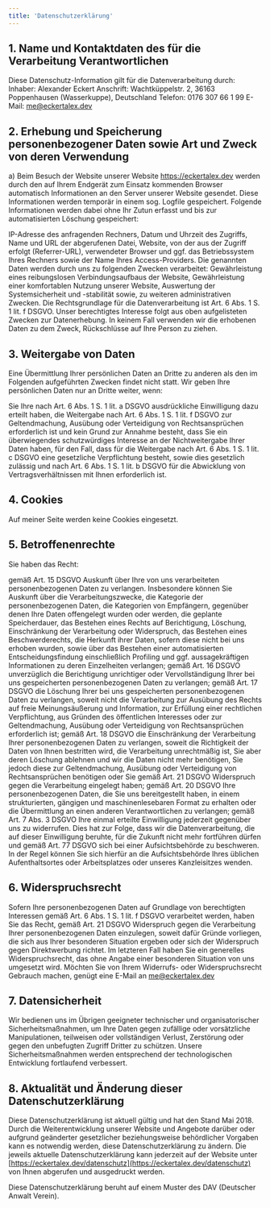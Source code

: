 ```yaml
---
title: 'Datenschutzerklärung'
---
```


## 1. Name und Kontaktdaten des für die Verarbeitung Verantwortlichen

Diese Datenschutz-Information gilt für die Datenverarbeitung durch: Inhaber:
Alexander Eckert Anschrift: Wachtküppelstr. 2, 36163 Poppenhausen (Wasserkuppe), Deutschland
Telefon: 0176 307 66 1 99 E-Mail: me@eckertalex.dev

## 2. Erhebung und Speicherung personenbezogener Daten sowie Art und Zweck von deren Verwendung

a) Beim Besuch der Website unserer Website https://eckertalex.dev werden durch
den auf Ihrem Endgerät zum Einsatz kommenden Browser automatisch Informationen
an den Server unserer Website gesendet. Diese Informationen werden temporär in
einem sog. Logfile gespeichert. Folgende Informationen werden dabei ohne Ihr
Zutun erfasst und bis zur automatisierten Löschung gespeichert:

IP-Adresse des anfragenden Rechners, Datum und Uhrzeit des Zugriffs, Name und
URL der abgerufenen Datei, Website, von der aus der Zugriff erfolgt
(Referrer-URL), verwendeter Browser und ggf. das Betriebssystem Ihres Rechners
sowie der Name Ihres Access-Providers. Die genannten Daten werden durch uns zu
folgenden Zwecken verarbeitet: Gewährleistung eines reibungslosen
Verbindungsaufbaus der Website, Gewährleistung einer komfortablen Nutzung
unserer Website, Auswertung der Systemsicherheit und -stabilität sowie, zu
weiteren administrativen Zwecken. Die Rechtsgrundlage für die Datenverarbeitung
ist Art. 6 Abs. 1 S. 1 lit. f DSGVO. Unser berechtigtes Interesse folgt aus oben
aufgelisteten Zwecken zur Datenerhebung. In keinem Fall verwenden wir die
erhobenen Daten zu dem Zweck, Rückschlüsse auf Ihre Person zu ziehen.

## 3. Weitergabe von Daten

Eine Übermittlung Ihrer persönlichen Daten an Dritte zu anderen als den im
Folgenden aufgeführten Zwecken findet nicht statt. Wir geben Ihre persönlichen
Daten nur an Dritte weiter, wenn:

Sie Ihre nach Art. 6 Abs. 1 S. 1 lit. a DSGVO ausdrückliche Einwilligung dazu
erteilt haben, die Weitergabe nach Art. 6 Abs. 1 S. 1 lit. f DSGVO zur
Geltendmachung, Ausübung oder Verteidigung von Rechtsansprüchen erforderlich ist
und kein Grund zur Annahme besteht, dass Sie ein überwiegendes schutzwürdiges
Interesse an der Nichtweitergabe Ihrer Daten haben, für den Fall, dass für die
Weitergabe nach Art. 6 Abs. 1 S. 1 lit. c DSGVO eine gesetzliche Verpflichtung
besteht, sowie dies gesetzlich zulässig und nach Art. 6 Abs. 1 S. 1 lit. b DSGVO
für die Abwicklung von Vertragsverhältnissen mit Ihnen erforderlich ist.

## 4. Cookies

Auf meiner Seite werden keine Cookies eingesetzt.

## 5. Betroffenenrechte

Sie haben das Recht:

gemäß Art. 15 DSGVO Auskunft über Ihre von uns verarbeiteten personenbezogenen
Daten zu verlangen. Insbesondere können Sie Auskunft über die
Verarbeitungszwecke, die Kategorie der personenbezogenen Daten, die Kategorien
von Empfängern, gegenüber denen Ihre Daten offengelegt wurden oder werden, die
geplante Speicherdauer, das Bestehen eines Rechts auf Berichtigung, Löschung,
Einschränkung der Verarbeitung oder Widerspruch, das Bestehen eines
Beschwerderechts, die Herkunft ihrer Daten, sofern diese nicht bei uns erhoben
wurden, sowie über das Bestehen einer automatisierten Entscheidungsfindung
einschließlich Profiling und ggf. aussagekräftigen Informationen zu deren
Einzelheiten verlangen; gemäß Art. 16 DSGVO unverzüglich die Berichtigung
unrichtiger oder Vervollständigung Ihrer bei uns gespeicherten personenbezogenen
Daten zu verlangen; gemäß Art. 17 DSGVO die Löschung Ihrer bei uns gespeicherten
personenbezogenen Daten zu verlangen, soweit nicht die Verarbeitung zur Ausübung
des Rechts auf freie Meinungsäußerung und Information, zur Erfüllung einer
rechtlichen Verpflichtung, aus Gründen des öffentlichen Interesses oder zur
Geltendmachung, Ausübung oder Verteidigung von Rechtsansprüchen erforderlich
ist; gemäß Art. 18 DSGVO die Einschränkung der Verarbeitung Ihrer
personenbezogenen Daten zu verlangen, soweit die Richtigkeit der Daten von Ihnen
bestritten wird, die Verarbeitung unrechtmäßig ist, Sie aber deren Löschung
ablehnen und wir die Daten nicht mehr benötigen, Sie jedoch diese zur
Geltendmachung, Ausübung oder Verteidigung von Rechtsansprüchen benötigen oder
Sie gemäß Art. 21 DSGVO Widerspruch gegen die Verarbeitung eingelegt haben;
gemäß Art. 20 DSGVO Ihre personenbezogenen Daten, die Sie uns bereitgestellt
haben, in einem strukturierten, gängigen und maschinenlesebaren Format zu
erhalten oder die Übermittlung an einen anderen Verantwortlichen zu verlangen;
gemäß Art. 7 Abs. 3 DSGVO Ihre einmal erteilte Einwilligung jederzeit gegenüber
uns zu widerrufen. Dies hat zur Folge, dass wir die Datenverarbeitung, die auf
dieser Einwilligung beruhte, für die Zukunft nicht mehr fortführen dürfen und
gemäß Art. 77 DSGVO sich bei einer Aufsichtsbehörde zu beschweren. In der Regel
können Sie sich hierfür an die Aufsichtsbehörde Ihres üblichen Aufenthaltsortes
oder Arbeitsplatzes oder unseres Kanzleisitzes wenden.

## 6. Widerspruchsrecht

Sofern Ihre personenbezogenen Daten auf Grundlage von berechtigten Interessen
gemäß Art. 6 Abs. 1 S. 1 lit. f DSGVO verarbeitet werden, haben Sie das Recht,
gemäß Art. 21 DSGVO Widerspruch gegen die Verarbeitung Ihrer personenbezogenen
Daten einzulegen, soweit dafür Gründe vorliegen, die sich aus Ihrer besonderen
Situation ergeben oder sich der Widerspruch gegen Direktwerbung richtet. Im
letzteren Fall haben Sie ein generelles Widerspruchsrecht, das ohne Angabe einer
besonderen Situation von uns umgesetzt wird. Möchten Sie von Ihrem Widerrufs-
oder Widerspruchsrecht Gebrauch machen, genügt eine E-Mail an me@eckertalex.dev

## 7. Datensicherheit

Wir bedienen uns im Übrigen geeigneter technischer und organisatorischer
Sicherheitsmaßnahmen, um Ihre Daten gegen zufällige oder vorsätzliche
Manipulationen, teilweisen oder vollständigen Verlust, Zerstörung oder gegen den
unbefugten Zugriff Dritter zu schützen. Unsere Sicherheitsmaßnahmen werden
entsprechend der technologischen Entwicklung fortlaufend verbessert.

## 8. Aktualität und Änderung dieser Datenschutzerklärung

Diese Datenschutzerklärung ist aktuell gültig und hat den Stand Mai 2018. Durch
die Weiterentwicklung unserer Website und Angebote darüber oder aufgrund
geänderter gesetzlicher beziehungsweise behördlicher Vorgaben kann es notwendig
werden, diese Datenschutzerklärung zu ändern. Die jeweils aktuelle
Datenschutzerklärung kann jederzeit auf der Website unter
[https://eckertalex.dev/datenschutz](https://eckertalex.dev/datenschutz) von
Ihnen abgerufen und ausgedruckt werden.

Diese Datenschutzerklärung beruht auf einem Muster des DAV (Deutscher Anwalt
Verein).
